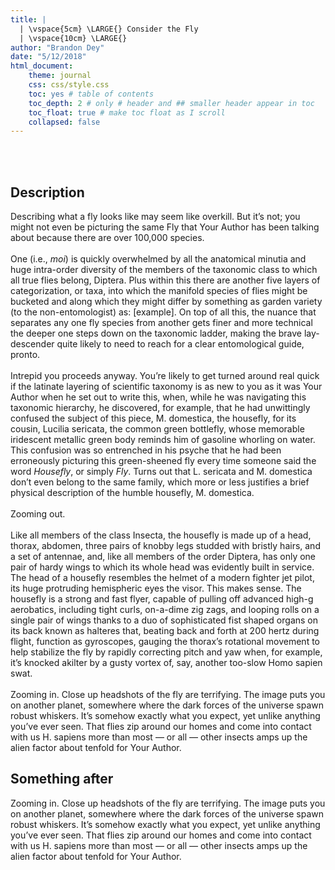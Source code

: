 ```yaml
---
title: | 
  | \vspace{5cm} \LARGE{} Consider the Fly
  | \vspace{10cm} \LARGE{}
author: "Brandon Dey"
date: "5/12/2018"
html_document:
    theme: journal
    css: css/style.css
    toc: yes # table of contents
    toc_depth: 2 # only # header and ## smaller header appear in toc
    toc_float: true # make toc float as I scroll
    collapsed: false
---
```

<br />
<br /> 

## Description {.tabset}

<p class="newspaper">
Describing what a  fly looks like may seem like overkill. But it’s not; you might not even be picturing the same Fly that Your Author has been talking about because there are over 100,000 species. <br />
<br /> 
One (i.e., *moi*) is quickly overwhelmed by all the anatomical minutia and huge intra-order diversity of the members of the taxonomic class to which all true flies belong, Diptera. Plus within this there are another five layers of categorization, or taxa, into which the manifold species of flies might be bucketed and along which they might differ by something as garden variety (to the non-entomologist) as: [example]. On top of all this, the nuance that separates any one fly species from another gets finer and more technical the deeper one steps down on the taxonomic ladder, making the brave lay-descender quite likely to need to reach for a clear entomological guide, pronto. <br />
<br />
Intrepid you proceeds anyway. You’re likely to get turned around real quick if the latinate layering of scientific taxonomy is as new to you as it was Your Author when he set out to write this, when, while he was navigating this taxonomic hierarchy, he discovered, for example, that he had unwittingly confused the subject of this piece, M. domestica, the housefly, for its cousin, Lucilia sericata, the common green bottlefly, whose memorable iridescent metallic green body reminds him of gasoline whorling on water. This confusion was so entrenched in his psyche that he had been erroneously picturing this green-sheened fly every time someone said the word *Housefly*, or simply *Fly*. Turns out that L. sericata and M. domestica don’t even belong to the same family, which more or less justifies a brief physical description of the humble housefly, M. domestica. <br />
<br />
Zooming out. <br />
<br />
Like all members of the class Insecta, the housefly is made up of a head, thorax, abdomen, three pairs of knobby legs studded with bristly hairs, and a set of antennae, and, like all members of the order Diptera, has only one pair of hardy wings to which its whole head was evidently built in service. The head of a housefly resembles the helmet of a modern fighter jet pilot, its huge protruding hemispheric eyes the visor. This makes sense. The housefly is a strong and fast flyer, capable of pulling off advanced high-g aerobatics, including tight curls, on-a-dime zig zags, and looping rolls on a single pair of wings thanks to a duo of sophisticated fist shaped organs on its back known as halteres that, beating back and forth at 200 hertz during flight, function as gyroscopes, gauging the thorax’s rotational movement to help stabilize the fly by rapidly correcting pitch and yaw when, for example, it’s knocked akilter by a gusty vortex of, say, another too-slow Homo sapien swat. <br />
<br />
Zooming in. Close up headshots of the fly are terrifying. The image puts you on another planet, somewhere where the dark forces of the universe spawn robust whiskers. It's somehow exactly what you expect, yet unlike anything you’ve ever seen. That flies zip around our homes and come into contact with us H. sapiens more than most — or all — other insects amps up the alien factor about tenfold for Your Author. 
</p>

## Something after

<p class="newspaper">
Zooming in. Close up headshots of the fly are terrifying. The image puts you on another planet, somewhere where the dark forces of the universe spawn robust whiskers. It's somehow exactly what you expect, yet unlike anything you’ve ever seen. That flies zip around our homes and come into contact with us H. sapiens more than most — or all — other insects amps up the alien factor about tenfold for Your Author. 
</p>
